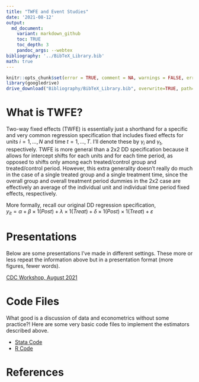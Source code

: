 ```yaml
---
title: "TWFE and Event Studies"
date: '2021-08-12'
output: 
  md_document:
    variant: markdown_github
    toc: TRUE
    toc_depth: 3
    pandoc_args: --webtex
bibliography: '../BibTeX_Library.bib'
math: true
---
```


```r
knitr::opts_chunk$set(error = TRUE, comment = NA, warnings = FALSE, errors = FALSE, messages = FALSE, tidy = FALSE, echo = FALSE)
library(googledrive)
drive_download("Bibliography/BibTeX_Library.bib", overwrite=TRUE, path='../BibTeX_Library.bib')
```

# What is TWFE?

Two-way fixed effects (TWFE) is essentially just a shorthand for a specific and very common regression specification that includes fixed effects for units $i=1,...,N$ and time $t=1,...,T$. I'll denote these by $\gamma_{i}$ and $\gamma_{t}$, respectively. TWFE is more general than a 2x2 DD specification because it allows for intercept shifts for each units and for each time period, as opposed to shifts only among each treated/control group and treated/control period. However, this extra generality doesn't really do much in the case of a single treated group and a single treatment time, since the overall group and overall treatment period dummies in the 2x2 case are effectively an average of the individual unit and individual time period fixed effects, respectively.

More formally, recall our original DD regression specification,<br>
$y_{it} = \alpha + \beta \times 1(Post) + \lambda \times 1(Treat) + \delta \times 1(Post) \times 1(Treat) + \varepsilon$

# Presentations
Below are some presentations I've made in different settings. These more or less repeat the information above but in a presentation format (more figures, fewer words). 

<a href="https://imccart.github.io/empirical-methods/panel-data/slides/twfe-cdc202108.html">CDC Workshop, August 2021</a>


# Code Files
What good is a discussion of data and econometrics without some practice?! Here are some very basic code files to implement the estimators described above.

- [Stata Code](code/Stata-twfe.do)
- [R Code](code/R-twfe.R)


# References




